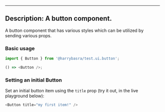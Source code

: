<!-- This is the component's documentation.
It is rendered in the component's 'Overview' tab, in Bit's UI.
Since it is a React component, it uses the MDX format
to integrate Markdown with JSX.  -->

---
Description: A button component.
---


A button component that has various styles which can be utilized by sending various props.

### Basic usage

```js
import { Button } from '@harrybasra/test.ui.button';

() => <Button />;
```

### Setting an initial Button

Set an initial button item using the `title` prop (try it out, in the live playground below):

```js live
<Button title="my first item!" />
```
